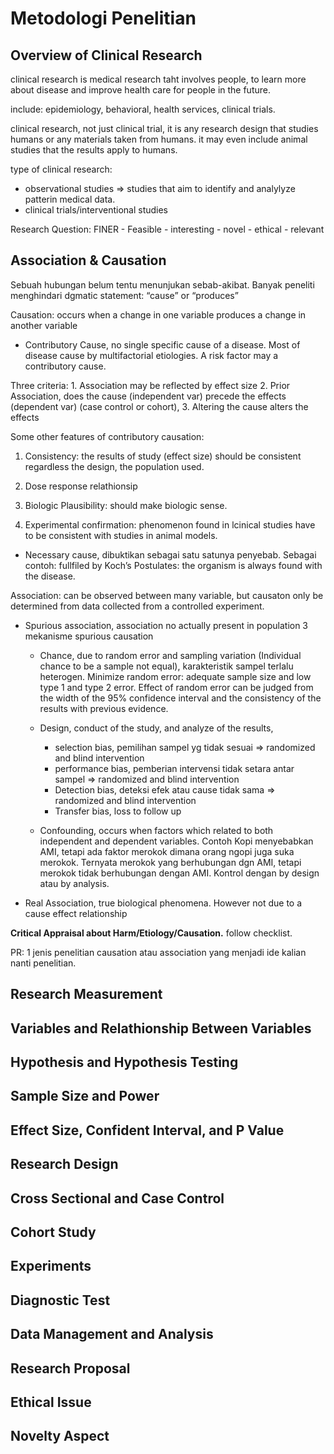 # Metodologi Penelitian

## Overview of Clinical Research

clinical research is medical research taht involves people, to learn more about disease and improve health care for people in the future. 

include: epidemiology, behavioral, health services, clinical trials. 

clinical research, not just clinical trial, it is any research design that studies humans or any materials taken from humans. it may even include animal studies that the results apply to humans. 

type of clinical research:

-  observational studies => studies that aim to identify and analylyze patterin medical data.
-  clinical trials/interventional studies

Research Question: FINER
- Feasible
- interesting
- novel
- ethical
- relevant


## Association & Causation

Sebuah hubungan belum tentu menunjukan sebab-akibat. Banyak peneliti menghindari dgmatic statement: "cause" or "produces"

Causation: occurs when a change in one variable produces a change in another variable

-   Contributory Cause, no single specific cause of a disease. Most of disease cause by multifactorial etiologies. A risk factor may a contributory cause.

Three criteria: 1. Association may be reflected by effect size 2. Prior Association, does the cause (independent var) precede the effects (dependent var) (case control or cohort), 3. Altering the cause alters the effects

Some other features of contributory causation:

1.  Consistency: the results of study (effect size) should be consistent regardless the design, the population used.

2.  Dose response relathionsip

3.  Biologic Plausibility: should make biologic sense.

4.  Experimental confirmation: phenomenon found in lcinical studies have to be consistent with studies in animal models.

-   Necessary cause, dibuktikan sebagai satu satunya penyebab. Sebagai contoh: fullfiled by Koch's Postulates: the organism is always found with the disease.

Association: can be observed between many variable, but causaton only be determined from data collected from a controlled experiment.

-   Spurious association, association no actually present in population 3 mekanisme spurious causation

    -   Chance, due to random error and sampling variation (Individual chance to be a sample not equal), karakteristik sampel terlalu heterogen. Minimize random error: adequate sample size and low type 1 and type 2 error. Effect of random error can be judged from the width of the 95% confidence interval and the consistency of the results with previous evidence.

    -   Design, conduct of the study, and analyze of the results,

        -   selection bias, pemilihan sampel yg tidak sesuai =\> randomized and blind intervention
        -   performance bias, pemberian intervensi tidak setara antar sampel =\> randomized and blind intervention
        -   Detection bias, deteksi efek atau cause tidak sama =\> randomized and blind intervention
        -   Transfer bias, loss to follow up

    -   Confounding, occurs when factors which related to both independent and dependent variables. Contoh Kopi menyebabkan AMI, tetapi ada faktor merokok dimana orang ngopi juga suka merokok. Ternyata merokok yang berhubungan dgn AMI, tetapi merokok tidak berhubungan dengan AMI. Kontrol dengan by design atau by analysis.

-   Real Association, true biological phenomena. However not due to a cause effect relationship

**Critical Appraisal about Harm/Etiology/Causation.** follow checklist.

PR: 1 jenis penelitian causation atau association yang menjadi ide kalian nanti penelitian.

## Research Measurement

## Variables and Relathionship Between Variables

## Hypothesis and Hypothesis Testing

## Sample Size and Power

## Effect Size, Confident Interval, and P Value

## Research Design

## Cross Sectional and Case Control

## Cohort Study

## Experiments

## Diagnostic Test

## Data Management and Analysis

## Research Proposal

## Ethical Issue

## Novelty Aspect
